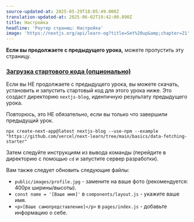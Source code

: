 ```yaml
---
source-updated-at: 2025-05-29T18:05:49.000Z
translation-updated-at: 2025-06-02T19:42:00.890Z
title: Настройка
headline: 'Роутер страниц: Настройка'
image: 'https://nextjs.org/api/learn-og?title=Set%20up&amp;chapter=21'
---
```


**Если вы продолжаете с предыдущего урока,** можете пропустить эту страницу.

### [Загрузка стартового кода (опционально)](#download-starter-code-optional)

Если вы НЕ продолжаете с предыдущего урока, вы можете скачать, установить и запустить стартовый код для этого урока ниже. Это создаст директорию `nextjs-blog`, идентичную результату предыдущего урока.

Повторюсь, это НЕ обязательно, если вы только что завершили предыдущий урок.

```
npx create-next-app@latest nextjs-blog --use-npm --example "https://github.com/vercel/next-learn/tree/main/basics/data-fetching-starter"
```

Затем следуйте инструкциям из вывода команды (перейдите в директорию с помощью `cd` и запустите сервер разработки).

Вам также следует обновить следующие файлы:

*   `public/images/profile.jpg` - замените на ваше фото (рекомендуется: 400px ширины/высоты).
*   `const name = '[Ваше имя]'` в `components/layout.js` - укажите ваше имя.
*   `<p>[Ваше самопредставление]</p>` в `pages/index.js` - добавьте информацию о себе.